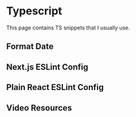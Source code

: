 
# Typescript

<Callout>
  This page contains TS snippets that I usually use.
</Callout>

## Format Date

## Next.js ESLint Config

## Plain React ESLint Config

## Video Resources